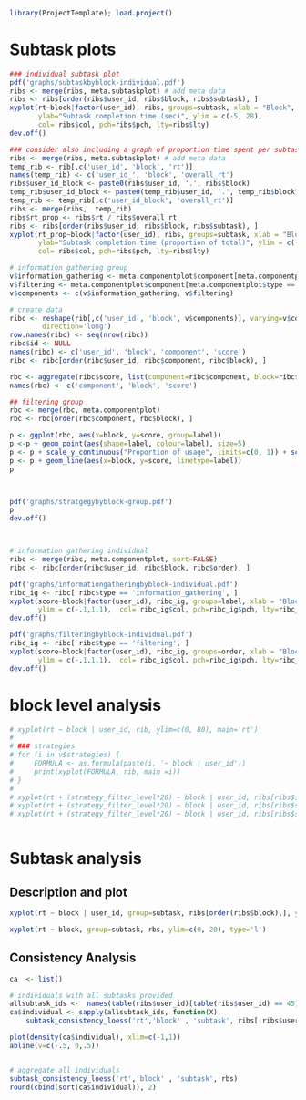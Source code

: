 ```r
library(ProjectTemplate); load.project()
```

# Subtask plots

```r
### individual subtask plot
pdf('graphs/subtaskbyblock-individual.pdf')
ribs <- merge(ribs, meta.subtaskplot) # add meta data
ribs <- ribs[order(ribs$user_id, ribs$block, ribs$subtask), ]
xyplot(rt~block|factor(user_id), ribs, groups=subtask, xlab = "Block", type='b', 
       ylab="Subtask completion time (sec)", ylim = c(-5, 28), 
       col= ribs$col, pch=ribs$pch, lty=ribs$lty)
dev.off()

### consider also including a graph of proportion time spent per subtask over individual and block
ribs <- merge(ribs, meta.subtaskplot) # add meta data
temp_rib <- rib[,c('user_id', 'block', 'rt')]
names(temp_rib) <- c('user_id_', 'block', 'overall_rt')
ribs$user_id_block <- paste0(ribs$user_id, '.', ribs$block)
temp_rib$user_id_block <- paste0(temp_rib$user_id, '.', temp_rib$block)
temp_rib <- temp_rib[,c('user_id_block', 'overall_rt')]
ribs <- merge(ribs,  temp_rib)
ribs$rt_prop <- ribs$rt / ribs$overall_rt 
ribs <- ribs[order(ribs$user_id, ribs$block, ribs$subtask), ]
xyplot(rt_prop~block|factor(user_id), ribs, groups=subtask, xlab = "Block", type='b', 
       ylab="Subtask completion time (proportion of total)", ylim = c(-0.1,1.1), 
       col= ribs$col, pch=ribs$pch, lty=ribs$lty)

```


```r
# information gathering group
v$information_gathering <- meta.componentplot$component[meta.componentplot$type == "information_gathering"]
v$filtering <- meta.componentplot$component[meta.componentplot$type == "filtering"]
v$components <- c(v$information_gathering, v$filtering)

# create data
ribc <- reshape(rib[,c('user_id', 'block', v$components)], varying=v$components, v.names='score', times=v$components,
        direction='long')
row.names(ribc) <- seq(nrow(ribc))
ribc$id <- NULL
names(ribc) <- c('user_id', 'block', 'component', 'score')
ribc <- ribc[order(ribc$user_id, ribc$component, ribc$block), ]

rbc <- aggregate(ribc$score, list(component=ribc$component, block=ribc$block), mean)
names(rbc) <- c('component', 'block', 'score')

## filtering group
rbc <- merge(rbc, meta.componentplot)
rbc <- rbc[order(rbc$component, rbc$block), ]

p <- ggplot(rbc, aes(x=block, y=score, group=label)) 
p <-p + geom_point(aes(shape=label, colour=label), size=5)
p <- p + scale_y_continuous("Proportion of usage", limits=c(0, 1)) + scale_x_continuous("Block", breaks=1:15)
p <- p + geom_line(aes(x=block, y=score, linetype=label))
p



pdf('graphs/stratgegybyblock-group.pdf')
p
dev.off()



# information gathering individual
ribc <- merge(ribc, meta.componentplot, sort=FALSE)
ribc <- ribc[order(ribc$user_id, ribc$block, ribc$order), ]

pdf('graphs/informationgatheringbyblock-individual.pdf')
ribc_ig <- ribc[ ribc$type == 'information_gathering', ]
xyplot(score~block|factor(user_id), ribc_ig, groups=label, xlab = "Block", type='b', ylab="Component usage (proportion of trials)", 
       ylim = c(-.1,1.1),  col= ribc_ig$col, pch=ribc_ig$pch, lty=ribc_ig$lty)
dev.off()

pdf('graphs/filteringbyblock-individual.pdf')
ribc_ig <- ribc[ ribc$type == 'filtering', ]
xyplot(score~block|factor(user_id), ribc_ig, groups=order, xlab = "Block", type='b', ylab="Component usage (proportion of trials)", 
       ylim = c(-.1,1.1),  col= ribc_ig$col, pch=ribc_ig$pch, lty=ribc_ig$lty)
dev.off()

```


# block level analysis
```r
# xyplot(rt ~ block | user_id, rib, ylim=c(0, 80), main='rt')
# 
# ### strategies
# for (i in v$strategies) {
#     FORMULA <- as.formula(paste(i, '~ block | user_id'))
#     print(xyplot(FORMULA, rib, main =i))
# }
# 
# xyplot(rt + (strategy_filter_level*20) ~ block | user_id, ribs[ribs$subtask == 'timetableuse', ], main ='strategy_filter_level')
# xyplot(rt + (strategy_filter_level*20) ~ block | user_id, ribs[ribs$subtask == 'filtering', ], main ='strategy_filter_level')
# xyplot(rt + (strategy_filter_level*20) ~ block | user_id, ribs[ribs$subtask == 'informationgathering', ], main ='strategy_filter_level')



```


# Subtask analysis
## Description and plot
```r
xyplot(rt ~ block | user_id, group=subtask, ribs[order(ribs$block),], ylim=c(-1, 20), type='l')

xyplot(rt ~ block, group=subtask, rbs, ylim=c(0, 20), type='l')
```


## Consistency Analysis
```r
ca  <- list()

# individuals with all subtasks provided
allsubtask_ids <-  names(table(ribs$user_id)[table(ribs$user_id) == 45])
ca$individual <- sapply(allsubtask_ids, function(X)  
    subtask_consistency_loess('rt','block' , 'subtask', ribs[ ribs$user_id == X, ]))

plot(density(ca$individual), xlim=c(-1,1))
abline(v=c(-.5, 0,.5))


# aggregate all individuals
subtask_consistency_loess('rt','block' , 'subtask', rbs)
round(cbind(sort(ca$individual)), 2)
```


